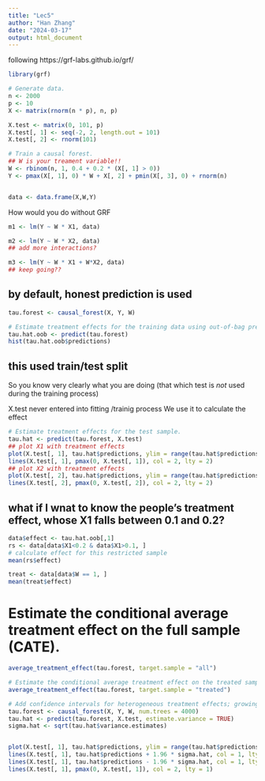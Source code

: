 ```yaml
---
title: "Lec5"
author: "Han Zhang"
date: "2024-03-17"
output: html_document
---
```


following
https://grf-labs.github.io/grf/

```r
library(grf)

# Generate data.
n <- 2000
p <- 10
X <- matrix(rnorm(n * p), n, p)

X.test <- matrix(0, 101, p)
X.test[, 1] <- seq(-2, 2, length.out = 101)
X.test[, 2] <- rnorm(101)

# Train a causal forest.
## W is your treament variable!!
W <- rbinom(n, 1, 0.4 + 0.2 * (X[, 1] > 0))
Y <- pmax(X[, 1], 0) * W + X[, 2] + pmin(X[, 3], 0) + rnorm(n)


data <- data.frame(X,W,Y)
```

How would you do without GRF
```r
m1 <- lm(Y ~ W * X1, data)

m2 <- lm(Y ~ W * X2, data)
## add more interactions?

m3 <- lm(Y ~ W * X1 + W*X2, data)
## keep going??
```


## by default, honest prediction is used


```r

tau.forest <- causal_forest(X, Y, W)

# Estimate treatment effects for the training data using out-of-bag prediction.
tau.hat.oob <- predict(tau.forest)
hist(tau.hat.oob$predictions)
```

## this used train/test split 

So you know very clearly what you are doing (that which test is *not* used during the training process)


X.test never entered into fitting /trainig process
We use it to calculate the effect
```r
# Estimate treatment effects for the test sample.
tau.hat <- predict(tau.forest, X.test)
## plot X1 with treatment effects
plot(X.test[, 1], tau.hat$predictions, ylim = range(tau.hat$predictions, 0, 2), xlab = "x1", ylab = "tau", type = "l")
lines(X.test[, 1], pmax(0, X.test[, 1]), col = 2, lty = 2)
## plot X2 with treatment effects
plot(X.test[, 2], tau.hat$predictions, ylim = range(tau.hat$predictions, 0, 2), xlab = "x2", ylab = "tau", type = "l")
lines(X.test[, 2], pmax(0, X.test[, 2]), col = 2, lty = 2)

```

## what if I wnat to know the people's treatment effect, whose X1 falls between 0.1 and 0.2?

```r
data$effect <- tau.hat.oob[,1]
rs <- data[data$X1<0.2 & data$X1>0.1, ]
# calculate effect for this restricted sample
mean(rs$effect)

treat <- data[data$W == 1, ]
mean(treat$effect)
```


# Estimate the conditional average treatment effect on the full sample (CATE).
```r
average_treatment_effect(tau.forest, target.sample = "all")

# Estimate the conditional average treatment effect on the treated sample (CATT).
average_treatment_effect(tau.forest, target.sample = "treated")

# Add confidence intervals for heterogeneous treatment effects; growing more trees is now recommended.
tau.forest <- causal_forest(X, Y, W, num.trees = 4000)
tau.hat <- predict(tau.forest, X.test, estimate.variance = TRUE)
sigma.hat <- sqrt(tau.hat$variance.estimates)


plot(X.test[, 1], tau.hat$predictions, ylim = range(tau.hat$predictions + 1.96 * sigma.hat, tau.hat$predictions - 1.96 * sigma.hat, 0, 2), xlab = "x", ylab = "tau", type = "l")
lines(X.test[, 1], tau.hat$predictions + 1.96 * sigma.hat, col = 1, lty = 2)
lines(X.test[, 1], tau.hat$predictions - 1.96 * sigma.hat, col = 1, lty = 2)
lines(X.test[, 1], pmax(0, X.test[, 1]), col = 2, lty = 1)
```


